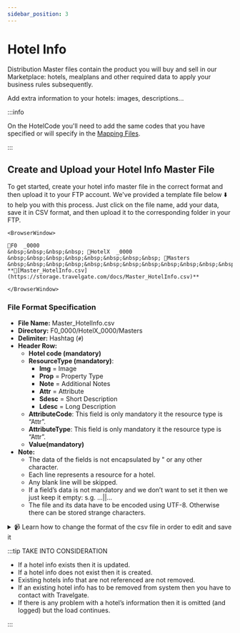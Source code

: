 ```yaml
---
sidebar_position: 3
---
```


# Hotel Info

Distribution Master files contain the product you will buy and sell in our Marketplace: hotels, mealplans and other required data to apply your business rules subsequently.

Add extra information to your hotels: images, descriptions...

:::info

On the HotelCode you'll need to add the same codes that you have specified or will specify in the [Mapping Files](../mapping-files/mapping).

:::

## Create and Upload your Hotel Info Master File

To get started, create your hotel info master file in the correct format and then upload it to your FTP account. We've provided a template file below ⬇️ to help you with this process. Just click on the file name, add your data, save it in CSV format, and then upload it to the corresponding folder in your FTP.


```mdx-code-block
<BrowserWindow>

📁F0  _0000  
&nbsp;&nbsp;&nbsp;&nbsp; 📁HotelX  _0000  
&nbsp;&nbsp;&nbsp;&nbsp;&nbsp;&nbsp;&nbsp;&nbsp; 📁Masters  
&nbsp;&nbsp;&nbsp;&nbsp;&nbsp;&nbsp;&nbsp;&nbsp;&nbsp;&nbsp;&nbsp;&nbsp; **📄[Master_HotelInfo.csv](https://storage.travelgate.com/docs/Master_HotelInfo.csv)**  

</BrowserWindow>
```


### File Format Specification

* **File Name:** Master_HotelInfo.csv
* **Directory:** F0\_0000/HotelX\_0000/Masters
* **Delimiter:** Hashtag (`#`)
* **Header Row:**
   * **Hotel code (mandatory)**
   * **ResourceType (mandatory)**:
      * **Img** = Image
      * **Prop** = Property Type
      * **Note** = Additional Notes
      * **Attr** = Attribute
      * **Sdesc** = Short Description
      * **Ldesc** = Long Description
   * **AttributeCode**: This field is only mandatory it the resource type is “Attr”.
   * **AttributeType**: This field is only mandatory it the resource type is “Attr”.
   * **Value(mandatory)**    
* **Note:**
   * The data of the fields is not encapsulated by " or any other character.
   * Each line represents a resource for a hotel.
   * Any blank line will be skipped.
   * If a field’s data is not mandatory and we don’t want to set it then we just keep it empty: s.g. …||…
   * The file and its data have to be encoded using UTF-8. Otherwise there can be stored strange characters.


<details>
    <summary>📹 Learn how to change the format of the csv file in order to edit and save it</summary>
    <div>
        <div><iframe width="560" height="315" src="https://www.youtube.com/embed/XkOk3SkZ0Sg?si=TYhN1QfMwYE1fusw&amp;controls=0" title="YouTube video player" frameborder="0" allow="accelerometer; autoplay; clipboard-write; encrypted-media; gyroscope; picture-in-picture; web-share" allowfullscreen></iframe></div>
    </div>
</details>


:::tip TAKE INTO CONSIDERATION

* If a hotel info exists then it is updated.
* If a hotel info does not exist then it is created.
* Existing hotels info that are not referenced are not removed.
* If an existing hotel info has to be removed from system then you have to contact with Travelgate.
* If there is any problem with a hotel’s information then it is omitted (and logged) but the load continues.

:::
